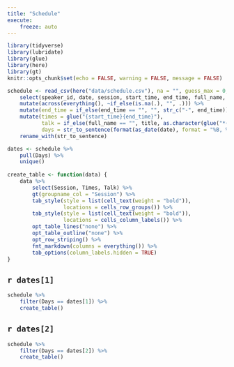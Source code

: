 ```yaml
---
title: "Schedule"
execute:
    freeze: auto
---
```


```r
library(tidyverse)
library(lubridate)
library(glue)
library(here)
library(gt)
knitr::opts_chunk$set(echo = FALSE, warning = FALSE, message = FALSE)
```

```r
schedule <- read_csv(here("data/schedule.csv"), na = "", guess_max = 0, col_types = "c") %>%
    select(speaker_id, date, session, start_time, end_time, full_name, title) %>% 
    mutate(across(everything(), ~if_else(is.na(.), "", .))) %>%
    mutate(end_time = if_else(end_time == "", "", str_c("-", end_time))) %>% 
    mutate(times = glue("{start_time}{end_time}"),
           talk = if_else(full_name == "", title, as.character(glue("*{title}*, [{full_name}](speakers.qmd#{speaker_id})"))),
           days = str_to_sentence(format(as_date(date), format = "%B, %d"))) %>% 
    rename_with(str_to_sentence) 

dates <- schedule %>% 
    pull(Days) %>% 
    unique()
    
create_table <- function(data) {
    data %>%
        select(Session, Times, Talk) %>%
        gt(groupname_col = "Session") %>%
        tab_style(style = list(cell_text(weight = "bold")),
                  locations = cells_row_groups()) %>%
        tab_style(style = list(cell_text(weight = "bold")),
                  locations = cells_column_labels()) %>%
        opt_table_lines("none") %>%
        opt_table_outline("none") %>% 
        opt_row_striping() %>% 
        fmt_markdown(columns = everything()) %>% 
        tab_options(column_labels.hidden = TRUE)
}
```

## `r dates[1]`

```r
schedule %>% 
    filter(Days == dates[1]) %>% 
    create_table()
```

## `r dates[2]`

```r
schedule %>% 
    filter(Days == dates[2]) %>% 
    create_table()
```
